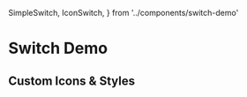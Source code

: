   SimpleSwitch,
  IconSwitch,
} from '../components/switch-demo'


<Readme />

# Switch Demo

<SimpleSwitch />

## Custom Icons & Styles

<IconSwitch />
